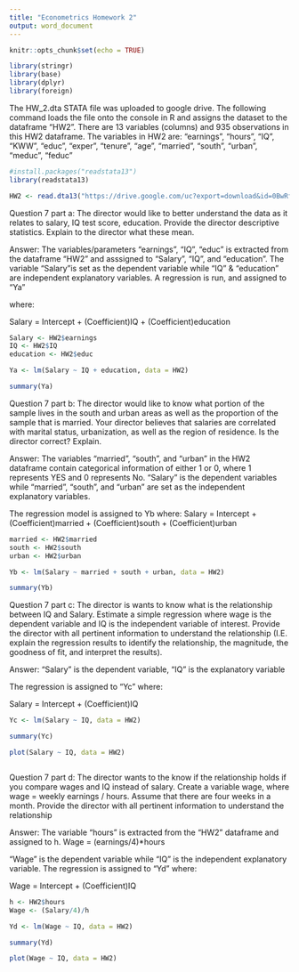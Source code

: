 ---
title: "Econometrics Homework 2"
output: word_document
---

```{r setup, include=FALSE}
knitr::opts_chunk$set(echo = TRUE)

library(stringr)
library(base)
library(dplyr)
library(foreign)
```

The HW_2.dta STATA file was uploaded to google drive. The following command loads the file onto the console in R and assigns the dataset to the dataframe "HW2". There are 13 variables (columns) and 935 observations in this HW2 dataframe. The variables in HW2 are: "earnings", "hours", "IQ", "KWW", "educ", "exper", "tenure", "age", "married", "south", "urban", "meduc", "feduc"  

```{r}

#install.packages("readstata13")
library(readstata13)

HW2 <- read.dta13("https://drive.google.com/uc?export=download&id=0BwRfzi9aVM4HSXVRUDlPY3JsNEk")

```

Question 7 part a: 
The director would like to better understand the data as it relates to salary, IQ test score, education. Provide the director descriptive statistics. Explain to the director what these mean.

Answer:
The variables/parameters "earnings", "IQ", "educ" is extracted from the dataframe "HW2" and asssigned to "Salary", "IQ", and "education". The variable "Salary"is set as the dependent variable while "IQ" & "education" are independent explanatory variables. A regression is run, and assigned to "Ya"   

where:

Salary = Intercept + (Coefficient)IQ + (Coefficient)education  

```{r}
Salary <- HW2$earnings
IQ <- HW2$IQ
education <- HW2$educ

Ya <- lm(Salary ~ IQ + education, data = HW2)

summary(Ya)

```

Question 7 part b:
The director would like to know what portion of the sample lives in the south and urban areas as well as the proportion of the sample that is married. Your director believes that salaries are correlated with marital status, urbanization, as well as the region of residence. Is the director correct? Explain. 

Answer:
The variables "married", "south", and "urban" in the HW2 dataframe contain categorical information of either 1 or 0, where 1 represents YES and 0 represents No. "Salary" is the dependent variables while "married", "south", and "urban" are set as the independent explanatory variables. 

The regression model is assigned to Yb where:
Salary = Intercept + (Coefficient)married + (Coefficient)south + (Coefficient)urban


```{r}

married <- HW2$married
south <- HW2$south
urban <- HW2$urban

Yb <- lm(Salary ~ married + south + urban, data = HW2)

summary(Yb)

```

Question 7 part c:
The director is wants to know what is the relationship between IQ and Salary. Estimate a simple regression where wage is the dependent variable and IQ is the independent variable of interest. Provide the director with all pertinent information to understand the relationship (I.E. explain the regression results to identify the relationship, the magnitude, the goodness of fit, and interpret the results).

Answer:
"Salary" is the dependent variable, "IQ" is the explanatory variable

The regression is assigned to "Yc" where:

Salary = Intercept + (Coefficient)IQ


```{r}

Yc <- lm(Salary ~ IQ, data = HW2)

summary(Yc)

plot(Salary ~ IQ, data = HW2)



```

Question 7 part d:
The director wants to the know if the relationship holds if you compare wages and IQ instead of salary. Create a variable wage, where wage = weekly earnings / hours. Assume that there are four weeks in a month. Provide the director with all pertinent information to understand the relationship

Answer:
The variable "hours" is extracted from the "HW2" dataframe and assigned to h. 
Wage = (earnings/4)*hours

"Wage" is the dependent variable while "IQ" is the independent explanatory variable. The regression is assigned to "Yd" where:

Wage = Intercept + (Coefficient)IQ



```{r}
h <- HW2$hours
Wage <- (Salary/4)/h

Yd <- lm(Wage ~ IQ, data = HW2)

summary(Yd)

plot(Wage ~ IQ, data = HW2)




```



